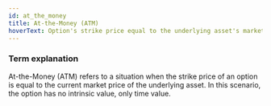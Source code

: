 ```yaml
---
id: at_the_money
title: At-the-Money (ATM)
hoverText: Option's strike price equal to the underlying asset's market price
---
```


### Term explanation

At-the-Money (ATM) refers to a situation when the strike price of an option is equal to the current market price of the underlying asset. In this scenario, the option has no intrinsic value, only time value.


